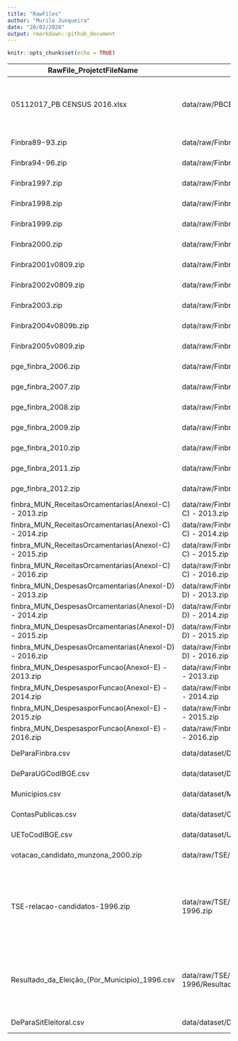 ```yaml
---
title: "RawFiles"
author: "Murilo Junqueira"
date: "28/02/2020"
output: rmarkdown::github_document
---
```


```r
knitr::opts_chunk$set(echo = TRUE)
```

| RawFile_ProjetctFileName                              | FileList_FilePath                                                                      | RawFile_Source | RawFile_AutoDownload | RawFile_GitHub | RawFile_Size | RawFile_Date         | RawFile_URL                                                                                                       | RawFile_URLBackup                                                                                                 | RawFile_Comments                                                                                                                                                                                                                                                                                                                           | 
|-------------------------------------------------------|----------------------------------------------------------------------------------------|----------------|----------------------|----------------|--------------|----------------------|-------------------------------------------------------------------------------------------------------------------|-------------------------------------------------------------------------------------------------------------------|--------------------------------------------------------------------------------------------------------------------------------------------------------------------------------------------------------------------------------------------------------------------------------------------------------------------------------------------| 
| 05112017_PB CENSUS 2016.xlsx                          | data/raw/PBCENSUS Spada/05112017_PB CENSUS 2016.xlsx                                   | Spada (2012)   | 0                    | 0              | 411102       | 2018-02-20 15:41:58Z |                                                                                                                   |                                                                                                                   | Nós temos uma versão atualizada do banco com os dados de 2016. Existe uma versão pública do banco do dataverse que vai até 2012: https://dataverse.harvard.edu/dataset.xhtml?persistentId=doi:10.7910/DVN/EDSNJS                                                                                                                           | 
| Finbra89-93.zip                                       | data/raw/Finbra/OriginalFiles/Finbra89-93.zip                                          | STN            | 1                    | 0              | 5743101      | 2019-08-17 23:31:37Z | http://www.tesouro.fazenda.gov.br/documents/10180/137007/Finbra89-93.zip/de9140b6-b5bc-4777-983e-7246d63a97e9     | https://dl.dropboxusercontent.com/s/m8w0qcgopmkzqfc/Finbra89-93.zip                                               | .                                                                                                                                                                                                                                                                                                                                          | 
| Finbra94-96.zip                                       | data/raw/Finbra/OriginalFiles/Finbra94-96.zip                                          | STN            | 1                    | 0              | 5041144      | 2019-08-17 23:52:00Z | http://www.tesouro.fazenda.gov.br/documents/10180/137007/Finbra94-96.zip/fc1c7c2a-b024-4848-8ffc-bf619c40272b     | https://dl.dropboxusercontent.com/s/8zkld5oc9y2gyz3/Finbra94-96.zip                                               | .                                                                                                                                                                                                                                                                                                                                          | 
| Finbra1997.zip                                        | data/raw/Finbra/OriginalFiles/Finbra1997.zip                                           | STN            | 1                    | 0              | 1711771      | 2019-08-29 22:07:26Z | http://www.tesouro.fazenda.gov.br/documents/10180/137007/Finbra1997.zip/5d6360b7-a634-4504-825f-a44ebf83c45a      | https://dl.dropboxusercontent.com/s/wuaht8ffwqbtvm3/Finbra1997.zip                                                | .                                                                                                                                                                                                                                                                                                                                          | 
| Finbra1998.zip                                        | data/raw/Finbra/OriginalFiles/Finbra1998.zip                                           | STN            | 1                    | 0              | 2870995      | 2019-08-29 22:07:30Z | http://www.tesouro.fazenda.gov.br/documents/10180/137007/Finbra1998.zip/713fb0ae-bfe3-4750-bbae-48a3f50c8f61      | https://dl.dropboxusercontent.com/s/za9eqittyx0uh8t/Finbra1998.zip                                                | .                                                                                                                                                                                                                                                                                                                                          | 
| Finbra1999.zip                                        | data/raw/Finbra/OriginalFiles/Finbra1999.zip                                           | STN            | 1                    | 0              | 2864484      | 2019-08-29 22:07:32Z | http://www.tesouro.fazenda.gov.br/documents/10180/137007/Finbra1999.zip/abc3629d-fd95-4cb4-b35e-733aacbf3217      | https://dl.dropboxusercontent.com/s/4mlzsayls3tu2jt/Finbra1999.zip                                                | .                                                                                                                                                                                                                                                                                                                                          | 
| Finbra2000.zip                                        | data/raw/Finbra/OriginalFiles/Finbra2000.zip                                           | STN            | 1                    | 0              | 3419669      | 2019-08-29 22:07:34Z | http://www.tesouro.fazenda.gov.br/documents/10180/137007/Finbra2000.zip/312ba81c-4ea7-45b8-af1e-97c1eccc0599      | https://dl.dropboxusercontent.com/s/ztngcfzt6gu85mx/Finbra2000.zip                                                | .                                                                                                                                                                                                                                                                                                                                          | 
| Finbra2001v0809.zip                                   | data/raw/Finbra/OriginalFiles/Finbra2001v0809.zip                                      | STN            | 1                    | 0              | 3516592      | 2019-08-29 22:07:36Z | http://www.tesouro.fazenda.gov.br/documents/10180/137713/Finbra2001v0809.zip                                      | https://dl.dropboxusercontent.com/s/uscpahl4oc7mnti/Finbra2001v0809.zip                                           | .                                                                                                                                                                                                                                                                                                                                          | 
| Finbra2002v0809.zip                                   | data/raw/Finbra/OriginalFiles/Finbra2002v0809.zip                                      | STN            | 1                    | 0              | 4299904      | 2019-08-29 22:07:38Z | http://www.tesouro.fazenda.gov.br/documents/10180/137713/Finbra2002v0809.zip                                      | https://dl.dropboxusercontent.com/s/nciadofccyflmb5/Finbra2002v0809.zip                                           | .                                                                                                                                                                                                                                                                                                                                          | 
| Finbra2003.zip                                        | data/raw/Finbra/OriginalFiles/Finbra2003.zip                                           | STN            | 1                    | 0              | 4553840      | 2019-08-29 22:07:40Z | http://www.tesouro.fazenda.gov.br/documents/10180/137007/Finbra2003.zip                                           | https://dl.dropboxusercontent.com/s/cez8hd3t699pjez/Finbra2003.zip                                                | .                                                                                                                                                                                                                                                                                                                                          | 
| Finbra2004v0809b.zip                                  | data/raw/Finbra/OriginalFiles/Finbra2004v0809b.zip                                     | STN            | 1                    | 0              | 5482863      | 2019-08-29 22:07:44Z | http://www.tesouro.fazenda.gov.br/documents/10180/137713/Finbra2004v0809b.zip                                     | https://dl.dropboxusercontent.com/s/nrwq2jqqr4cm1ly/Finbra2004v0809b.zip                                          | .                                                                                                                                                                                                                                                                                                                                          | 
| Finbra2005v0809.zip                                   | data/raw/Finbra/OriginalFiles/Finbra2005v0809.zip                                      | STN            | 1                    | 0              | 5784608      | 2019-08-29 22:07:47Z | http://www.tesouro.fazenda.gov.br/documents/10180/137713/Finbra2005v0809.zip                                      | https://dl.dropboxusercontent.com/s/938hrr8r0eab4md/Finbra2005v0809.zip                                           | .                                                                                                                                                                                                                                                                                                                                          | 
| pge_finbra_2006.zip                                   | data/raw/Finbra/OriginalFiles/pge_finbra_2006.zip                                      | STN            | 1                    | 0              | 6077208      | 2019-08-29 22:07:49Z | http://www.tesouro.fazenda.gov.br/documents/10180/327844/pge_finbra_2006.zip/21e3e641-502e-4639-951d-608874507e01 | https://dl.dropboxusercontent.com/s/3uymgtk31ucjdrt/pge_finbra_2006.zip                                           | .                                                                                                                                                                                                                                                                                                                                          | 
| pge_finbra_2007.zip                                   | data/raw/Finbra/OriginalFiles/pge_finbra_2007.zip                                      | STN            | 1                    | 0              | 6333739      | 2019-08-29 22:07:52Z | http://www.tesouro.fazenda.gov.br/documents/10180/327844/pge_finbra_2007.zip/61957017-14f5-450b-9155-833dd3fb14df | https://dl.dropboxusercontent.com/s/79uajvh4ctxopze/pge_finbra_2007.zip                                           | .                                                                                                                                                                                                                                                                                                                                          | 
| pge_finbra_2008.zip                                   | data/raw/Finbra/OriginalFiles/pge_finbra_2008.zip                                      | STN            | 1                    | 0              | 6348738      | 2019-08-29 22:07:54Z | http://www.tesouro.fazenda.gov.br/documents/10180/327844/pge_finbra_2008.zip/91ba191d-ee56-4a9e-9064-9c9583d4c67d | https://dl.dropboxusercontent.com/s/86r9zd25yajkuij/pge_finbra_2008.zip                                           | .                                                                                                                                                                                                                                                                                                                                          | 
| pge_finbra_2009.zip                                   | data/raw/Finbra/OriginalFiles/pge_finbra_2009.zip                                      | STN            | 1                    | 0              | 11027385     | 2019-08-29 22:07:57Z | http://www.tesouro.fazenda.gov.br/documents/10180/327844/pge_finbra_2009.zip/8f85ed32-7a52-47dc-a7ba-e5ecaa551899 | https://dl.dropboxusercontent.com/s/0euw3m80fk3yfk6/pge_finbra_2009.zip                                           | .                                                                                                                                                                                                                                                                                                                                          | 
| pge_finbra_2010.zip                                   | data/raw/Finbra/OriginalFiles/pge_finbra_2010.zip                                      | STN            | 1                    | 0              | 11172080     | 2019-08-29 22:08:00Z | http://www.tesouro.fazenda.gov.br/documents/10180/327844/pge_finbra_2010.zip/4560c066-10a1-483c-9067-7f1bb60b4152 | https://dl.dropboxusercontent.com/s/u1vaww48yfxb2ki/pge_finbra_2010.zip                                           | .                                                                                                                                                                                                                                                                                                                                          | 
| pge_finbra_2011.zip                                   | data/raw/Finbra/OriginalFiles/pge_finbra_2011.zip                                      | STN            | 1                    | 0              | 11162086     | 2019-08-29 22:08:04Z | http://www.tesouro.fazenda.gov.br/documents/10180/327844/pge_finbra_2011.zip/07279645-05d4-4835-9d59-b931f7144b0c | https://dl.dropboxusercontent.com/s/spzc3jgmt01vj8k/pge_finbra_2011.zip                                           | .                                                                                                                                                                                                                                                                                                                                          | 
| pge_finbra_2012.zip                                   | data/raw/Finbra/OriginalFiles/pge_finbra_2012.zip                                      | STN            | 1                    | 0              | 10996653     | 2019-08-29 22:08:07Z | http://www.tesouro.fazenda.gov.br/documents/10180/327844/pge_finbra_2012.zip/561d62f0-caa9-4fe2-b901-911f7e41b8d8 | https://dl.dropboxusercontent.com/s/spzc3jgmt01vj8k/pge_finbra_2011.zip                                           | .                                                                                                                                                                                                                                                                                                                                          | 
| finbra_MUN_ReceitasOrcamentarias(AnexoI-C) - 2013.zip | data/raw/Finbra/OriginalFiles/finbra_MUN_ReceitasOrcamentarias(AnexoI-C) - 2013.zip    | STN            | 0                    | 0              | 4892850      | 2019-12-14 21:21:01Z | https://siconfi.tesouro.gov.br/siconfi/pages/public/consulta_finbra/finbra_list.jsf                               | https://dl.dropboxusercontent.com/s/g0uast0nmj89ebe/finbra_MUN_ReceitasOrcamentarias%28AnexoI-C%29%20-%202013.zip | Download captcha                                                                                                                                                                                                                                                                                                                           | 
| finbra_MUN_ReceitasOrcamentarias(AnexoI-C) - 2014.zip | data/raw/Finbra/OriginalFiles/finbra_MUN_ReceitasOrcamentarias(AnexoI-C) - 2014.zip    | STN            | 0                    | 0              | 5039782      | 2019-12-14 21:24:40Z | https://siconfi.tesouro.gov.br/siconfi/pages/public/consulta_finbra/finbra_list.jsf                               | https://dl.dropboxusercontent.com/s/cwr74ekb5vyiqbq/finbra_MUN_ReceitasOrcamentarias%28AnexoI-C%29%20-%202014.zip | Download captcha                                                                                                                                                                                                                                                                                                                           | 
| finbra_MUN_ReceitasOrcamentarias(AnexoI-C) - 2015.zip | data/raw/Finbra/OriginalFiles/finbra_MUN_ReceitasOrcamentarias(AnexoI-C) - 2015.zip    | STN            | 0                    | 0              | 5883036      | 2019-12-14 21:30:51Z | https://siconfi.tesouro.gov.br/siconfi/pages/public/consulta_finbra/finbra_list.jsf                               | https://dl.dropboxusercontent.com/s/jr3s6w8ck6agyrj/finbra_MUN_ReceitasOrcamentarias%28AnexoI-C%29%20-%202015.zip | Download captcha                                                                                                                                                                                                                                                                                                                           | 
| finbra_MUN_ReceitasOrcamentarias(AnexoI-C) - 2016.zip | data/raw/Finbra/OriginalFiles/finbra_MUN_ReceitasOrcamentarias(AnexoI-C) - 2016.zip    | STN            | 0                    | 0              | 6253996      | 2019-12-14 21:45:00Z | https://siconfi.tesouro.gov.br/siconfi/pages/public/consulta_finbra/finbra_list.jsf                               | https://dl.dropboxusercontent.com/s/pkboqchwovnd3wr/finbra_MUN_ReceitasOrcamentarias%28AnexoI-C%29%20-%202016.zip | Download captcha                                                                                                                                                                                                                                                                                                                           | 
| finbra_MUN_DespesasOrcamentarias(AnexoI-D) - 2013.zip | data/raw/Finbra/OriginalFiles/finbra_MUN_DespesasOrcamentarias(AnexoI-D) - 2013.zip    | STN            | 0                    | 0              | 7082741      | 2019-12-14 21:19:45Z | https://siconfi.tesouro.gov.br/siconfi/pages/public/consulta_finbra/finbra_list.jsf                               | https://dl.dropboxusercontent.com/s/2f1et1n50xf96u8/finbra_MUN_DespesasOrcamentarias%28AnexoI-D%29%20-%202013.zip | Download captcha                                                                                                                                                                                                                                                                                                                           | 
| finbra_MUN_DespesasOrcamentarias(AnexoI-D) - 2014.zip | data/raw/Finbra/OriginalFiles/finbra_MUN_DespesasOrcamentarias(AnexoI-D) - 2014.zip    | STN            | 0                    | 0              | 7159921      | 2019-12-14 21:25:04Z | https://siconfi.tesouro.gov.br/siconfi/pages/public/consulta_finbra/finbra_list.jsf                               | https://dl.dropboxusercontent.com/s/2f1et1n50xf96u8/finbra_MUN_DespesasOrcamentarias%28AnexoI-D%29%20-%202013.zip | Download captcha                                                                                                                                                                                                                                                                                                                           | 
| finbra_MUN_DespesasOrcamentarias(AnexoI-D) - 2015.zip | data/raw/Finbra/OriginalFiles/finbra_MUN_DespesasOrcamentarias(AnexoI-D) - 2015.zip    | STN            | 0                    | 0              | 7580462      | 2019-12-14 21:33:50Z | https://siconfi.tesouro.gov.br/siconfi/pages/public/consulta_finbra/finbra_list.jsf                               | https://dl.dropboxusercontent.com/s/kgijjqy8yracx5n/finbra_MUN_DespesasOrcamentarias%28AnexoI-D%29%20-%202015.zip | Download captcha                                                                                                                                                                                                                                                                                                                           | 
| finbra_MUN_DespesasOrcamentarias(AnexoI-D) - 2016.zip | data/raw/Finbra/OriginalFiles/finbra_MUN_DespesasOrcamentarias(AnexoI-D) - 2016.zip    | STN            | 0                    | 0              | 7106066      | 2019-12-14 21:44:41Z | https://siconfi.tesouro.gov.br/siconfi/pages/public/consulta_finbra/finbra_list.jsf                               | https://dl.dropboxusercontent.com/s/13cdrkt4bs9zgv8/finbra_MUN_DespesasOrcamentarias%28AnexoI-D%29%20-%202016.zip | Download captcha                                                                                                                                                                                                                                                                                                                           | 
| finbra_MUN_DespesasporFuncao(AnexoI-E) - 2013.zip     | data/raw/Finbra/OriginalFiles/finbra_MUN_DespesasporFuncao(AnexoI-E) - 2013.zip        | STN            | 0                    | 0              | 8388564      | 2019-12-14 21:26:07Z | https://siconfi.tesouro.gov.br/siconfi/pages/public/consulta_finbra/finbra_list.jsf                               | https://dl.dropboxusercontent.com/s/g8q13gp8ocuehoi/finbra_MUN_DespesasporFuncao%28AnexoI-E%29%20-%202013.zip     | Download captcha                                                                                                                                                                                                                                                                                                                           | 
| finbra_MUN_DespesasporFuncao(AnexoI-E) - 2014.zip     | data/raw/Finbra/OriginalFiles/finbra_MUN_DespesasporFuncao(AnexoI-E) - 2014.zip        | STN            | 0                    | 0              | 8371863      | 2019-12-14 21:33:56Z | https://siconfi.tesouro.gov.br/siconfi/pages/public/consulta_finbra/finbra_list.jsf                               | https://dl.dropboxusercontent.com/s/z6k7leevq8j8utb/finbra_MUN_DespesasporFuncao%28AnexoI-E%29%20-%202014.zip     | Download captcha                                                                                                                                                                                                                                                                                                                           | 
| finbra_MUN_DespesasporFuncao(AnexoI-E) - 2015.zip     | data/raw/Finbra/OriginalFiles/finbra_MUN_DespesasporFuncao(AnexoI-E) - 2015.zip        | STN            | 0                    | 0              | 8787491      | 2019-12-14 21:42:34Z | https://siconfi.tesouro.gov.br/siconfi/pages/public/consulta_finbra/finbra_list.jsf                               | https://dl.dropboxusercontent.com/s/z6k7leevq8j8utb/finbra_MUN_DespesasporFuncao%28AnexoI-E%29%20-%202014.zip     | Download captcha                                                                                                                                                                                                                                                                                                                           | 
| finbra_MUN_DespesasporFuncao(AnexoI-E) - 2016.zip     | data/raw/Finbra/OriginalFiles/finbra_MUN_DespesasporFuncao(AnexoI-E) - 2016.zip        | STN            | 0                    | 0              | 8165235      | 2019-12-14 21:53:03Z | https://siconfi.tesouro.gov.br/siconfi/pages/public/consulta_finbra/finbra_list.jsf                               | https://dl.dropboxusercontent.com/s/g1yz59y7tw30udu/finbra_MUN_DespesasporFuncao%28AnexoI-E%29%20-%202016.zip     | Download captcha                                                                                                                                                                                                                                                                                                                           | 
| DeParaFinbra.csv                                      | data/dataset/DeParaFinbra.csv                                                          | Own Research   | 1                    | 1              | 13609        | 2019-12-14 21:47:43Z |                                                                                                                   |                                                                                                                   |                                                                                                                                                                                                                                                                                                                                            | 
| DeParaUGCodIBGE.csv                                   | data/dataset/DeParaUGCodIBGE.csv                                                       | Own Research   | 1                    | 1              | 217006       | 2018-05-28 12:59:10Z |                                                                                                                   |                                                                                                                   |                                                                                                                                                                                                                                                                                                                                            | 
| Municipios.csv                                        | data/dataset/Municipios.csv                                                            | Own Research   | 1                    | 1              | 175902       | 2018-05-27 12:05:59Z |                                                                                                                   |                                                                                                                   |                                                                                                                                                                                                                                                                                                                                            | 
| ContasPublicas.csv                                    | data/dataset/ContasPublicas.csv                                                        | Own Research   | 1                    | 1              | 827          | 2019-09-17 08:08:00Z |                                                                                                                   |                                                                                                                   |                                                                                                                                                                                                                                                                                                                                            | 
| UEToCodIBGE.csv                                       | data/dataset/UEToCodIBGE.csv                                                           | Own Research   | 1                    | 1              | 82967        | 2018-03-02 16:25:50Z |                                                                                                                   |                                                                                                                   |                                                                                                                                                                                                                                                                                                                                            | 
| votacao_candidato_munzona_2000.zip                    | data/raw/TSE/2000/votacao_candidato_munzona_2000.zip                                   | TSE            | 1                    | 0              | 17502789     | 2019-10-28 00:00:09Z | http://agencia.tse.jus.br/estatistica/sead/odsele/votacao_candidato_munzona/votacao_candidato_munzona_2000.zip    |                                                                                                                   |                                                                                                                                                                                                                                                                                                                                            | 
| TSE-relacao-candidatos-1996.zip                       | data/raw/TSE/TSE-relacao-candidatos-1996/TSE-relacao-candidatos-1996.zip               | TSE            | 1                    | 0              | 15738329     | 2019-10-27 21:25:48Z | http://www.justicaeleitoral.jus.br/arquivos/candidatos-1996                                                       |                                                                                                                   | "A página onde encontrei o link é a http://www.tse.jus.br/eleicoes/eleicoes-anteriores/eleicoes-1996/divulgacao-candidatos-1996. Attention: Extract file ""data/raw/TSE/TSE-relacao-candidatos-1996/TSE-relacao-candidatos-1996.zip""  and then export all data to file ""data/raw/TSE/TSE-relacao-candidatos-1996/Candidatos_1996.xlsx""" | 
| Resultado_da_Eleição_(Por_Municipio)_1996.csv         | data/raw/TSE/TSE-relacao-candidatos-1996/Resultado_da_Eleição_(Por_Municipio)_1996.csv | TSE            | 0                    | 1              | 7628         | 2019-10-27 22:11:06Z | http://www.tse.jus.br/eleicoes/eleicoes-anteriores/eleicoes-1996/resultados-das-eleicoes                          |                                                                                                                   | Esse link não é de download automático. A página indicada te leva a uma tele de seleção, onde se deve selecionar os filtros. Deve escolher todas as UF, todos os municípios, todas as situações eleitorais, todos os partidos, cargo de prefeito e turno 2.                                                                                | 
| DeParaSitEleitoral.csv                                | data/dataset/DeParaSitEleitoral.csv                                                    | Own Research   | 1                    | 1              | 2337         | 2019-12-01 17:57:14Z |                                                                                                                   |                                                                                                                   |                                                                                                                                                                                                                                                                                                                                            | 

